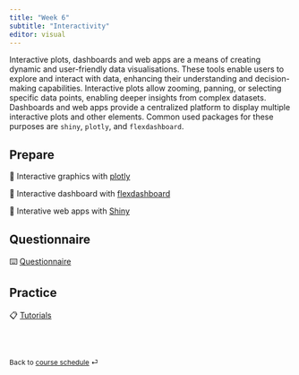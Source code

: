 ```yaml
---
title: "Week 6"
subtitle: "Interactivity"
editor: visual
---
```


Interactive plots, dashboards and web apps are a means of creating dynamic and user-friendly data visualisations. These tools enable users to explore and interact with data, enhancing their understanding and decision-making capabilities. Interactive plots allow zooming, panning, or selecting specific data points, enabling deeper insights from complex datasets. Dashboards and web apps provide a centralized platform to display multiple interactive plots and other elements. Common used packages for these purposes are `shiny`, `plotly`, and `flexdashboard`.

## Prepare


📖 Interactive graphics with [plotly](/contents/week-6/01_interactive_graphics.qmd)

📖 Interactive dashboard with [flexdashboard](/contents/week-6/02_flexdashboard.qmd)

📖 Interative web apps with [Shiny](/contents/week-6/03_shiny.qmd)



## Questionnaire

⌨️ [Questionnaire](/questionnaire/qcm-week-6.qmd)

## Practice

📋 [Tutorials](/labs/lab-week-6.qmd)

<br><br>

::: {style="font-size: 0.875em;"}
Back to [course schedule](/ "Course schedule") ⏎
:::